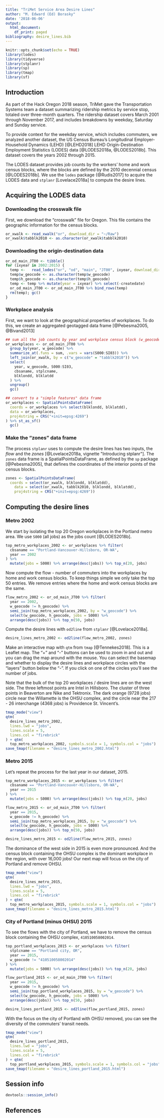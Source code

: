 ```yaml
---
title: "TriMet Service Area Desire Lines"
author: "M. Edward (Ed) Borasky"
date: '2018-06-06'
output:
  html_document:
    df_print: paged
bibliography: desire_lines.bib
---
```


```r
knitr::opts_chunk$set(echo = TRUE)
library(lodes)
library(tidyverse)
library(stplanr)
library(sp)
library(tmap)
library(sf)
```

## Introduction
As part of the Hack Oregon 2018 season, TriMet gave the Transportation Systems team a dataset summarizing ridership metrics by service stop, totaled over three-month quarters. The ridership dataset covers March 2001 through November 2017, and includes breakdowns by weekday, Saturday and Sunday service.

To provide context for the weekday service, which includes commuters, we analyzed another dataset, the US Census Bureau's Longitudinal Employer-Household Dynamics (LEHD) [@LEHD2018] LEHD Origin-Destination Employment Statistics (LODES) data [@LODES2018a, @LODES2018b]. This dataset covers the years 2002 through 2015.

The LODES dataset provides job counts by the workers' home and work census blocks, where the blocks are defined by the 2010 decennial census [@LODES2018b]. We use the `lodes` package {@Rudis2017] to acquire the LODES data and `stplanr` [Lovelace2018a] to compute the desire lines.

## Acquiring the LODES data

### Downloading the crosswalk file
First, we download the "crosswalk" file for Oregon. This file contains the geographic information for the census blocks.
```r
or_xwalk <- read_xwalk("or", download_dir = "~/Raw")
or_xwalk$tabblk2010 <- as.character(or_xwalk$tabblk2010) 
```
### Downloading the origin-destination data
```r
or_od_main_JT00 <- tibble()
for (ixyear in 2002:2015) {
  temp <-   read_lodes("or", "od", "main", "JT00", ixyear, download_dir = "~/Raw")
  temp$w_geocode <- as.character(temp$w_geocode)
  temp$h_geocode <- as.character(temp$h_geocode)
  temp <- temp %>% mutate(year = ixyear) %>% select(-createdate)
  or_od_main_JT00 <- or_od_main_JT00 %>% bind_rows(temp)
  rm(temp); gc()
}
```

### Workplace analysis
First, we want to look at the geographical properties of workplaces. To do this, we create an aggregated geotagged data frame [@Pebesma2005, @Bivand2013]
```r
## sum all the job counts by year and workplace census block (w_geocode)
or_workplaces <- or_od_main_JT00 %>% 
  group_by(year, w_geocode) %>%
  summarize_at(.funs = sum, .vars = vars(S000:SI03)) %>% 
  left_join(or_xwalk, by = c("w_geocode" = "tabblk2010")) %>% 
  select(
    year, w_geocode, S000:SI03,
    cbsaname, stplcname,
    blklondd, blklatdd
  ) %>% 
  ungroup()
  gc()

## convert to a "simple features" data frame
or_workplaces <- SpatialPointsDataFrame(
  coords = or_workplaces %>% select(blklondd, blklatdd),
  data = or_workplaces,
  proj4string = CRS("+init=epsg:4269")
) %>% st_as_sf()
  gc()
```

### Make the "zones" data frame
The process `stplanr` uses to compute the desire lines has two inputs, the _flow_ and the _zones_ [@Lovelace2018a, vignette "Introducing stplanr"]. The `zones` data frame is a SpatialPointsDataFrame, as defined by the `sp` package [@Pebesma2005], that defines the coordinates of the interior points of the census blocks.
```r
zones <- SpatialPointsDataFrame(
  coords = select(or_xwalk, blklondd, blklatdd),
    data = select(or_xwalk, tabblk2010, blklondd, blklatdd),
    proj4string = CRS("+init=epsg:4269"))
```

## Computing the desire lines

### Metro 2002
We start by isolating the top 20 Oregon workplaces in the Portland metro area. We use `S000` (all jobs) as the jobs count [@LODES2018b].
```r
top_metro_workplaces_2002 <- or_workplaces %>% filter(
  cbsaname == "Portland-Vancouver-Hillsboro, OR-WA",
  year == 2002
) %>% 
  mutate(jobs = S000) %>% arrange(desc(jobs)) %>% top_n(20, jobs)
```

Now compute the flow - number of commuters into the workplaces by home and work census blocks. To keep things simple we only take the top 50 entries. We remove entries where the home and work census blocks are the same.
```r
flow_metro_2002 <- or_od_main_JT00 %>% filter(
  year == 2002,
  w_geocode != h_geocode) %>% 
  semi_join(top_metro_workplaces_2002, by = "w_geocode") %>% 
  select(w_geocode, h_geocode, jobs = S000) %>% 
  arrange(desc(jobs)) %>% top_n(50, jobs)
```

Compute the desire lines with `od2line` from `stplanr` [@Lovelace2018a].
```r
desire_lines_metro_2002 <- od2line(flow_metro_2002, zones)
```

Make an interactive map with `qtm` from `tmap` [@Tennekes2018]. This is a Leaflet map. The "+" and "-" buttons can be used to zoom in and out and you can drag the map around with the mouse. You can select the basemap and whether to display the desire lines and workplace circles with the "layers" button below the "-". If you click on one of the circles you'll see the number of jobs.

Note that the bulk of the top 20 workplaces / desire lines are on the west side. The three leftmost points are Intel in Hillsboro. The cluster of three points in Beaverton are Nike and Tektronix. The dark orange (9728 jobs) circle near the Willamette is the OHSU complex, and the circle near the 217 - 26 interchange (4368 jobs) is Providence St. Vincent's. 
```r
tmap_mode("view")
qtm(
  desire_lines_metro_2002, 
  lines.lwd = "jobs", 
  lines.scale = 5, 
  lines.col = "firebrick"
) + qtm(
  top_metro_workplaces_2002, symbols.scale = 1, symbols.col = "jobs")
save_tmap(filename = "desire_lines_metro_2002.html")
```

### Metro 2015
Let's repeat the process for the last year in our dataset, 2015.
```r
top_metro_workplaces_2015 <- or_workplaces %>% filter(
  cbsaname == "Portland-Vancouver-Hillsboro, OR-WA",
  year == 2015
) %>% 
  mutate(jobs = S000) %>% arrange(desc(jobs)) %>% top_n(20, jobs)

flow_metro_2015 <- or_od_main_JT00 %>% filter(
  year == 2015,
  w_geocode != h_geocode) %>% 
  semi_join(top_metro_workplaces_2015, by = "w_geocode") %>% 
  select(w_geocode, h_geocode, jobs = S000) %>% 
  arrange(desc(jobs)) %>% top_n(50, jobs)

desire_lines_metro_2015 <- od2line(flow_metro_2015, zones)
```

The dominance of the west side in 2015 is even more pronounced. And the census block containing the OHSU complex is the dominant workplace in the region, with over 16,000 jobs! Our next map will focus on the city of Portland and remove OHSU.
```r
tmap_mode("view")
qtm(
  desire_lines_metro_2015, 
  lines.lwd = "jobs", 
  lines.scale = 5, 
  lines.col = "firebrick"
) + qtm(
  top_metro_workplaces_2015, symbols.scale = 1, symbols.col = "jobs")
save_tmap(filename = "desire_lines_metro_2015.html")

```

### City of Portland (minus OHSU) 2015
To see the flows with the city of Portland, we have to remove the census block containing the OHSU complex, `410510058002014`.
```r
top_portland_workplaces_2015 <- or_workplaces %>% filter(
  stplcname == "Portland city, OR",
  year == 2015,
  w_geocode != "410510058002014"
) %>% 
  mutate(jobs = S000) %>% arrange(desc(jobs)) %>% top_n(20, jobs)

flow_portland_2015 <- or_od_main_JT00 %>% filter(
  year == 2015,
  w_geocode != h_geocode) %>% 
  semi_join(top_portland_workplaces_2015, by = "w_geocode") %>% 
  select(w_geocode, h_geocode, jobs = S000) %>% 
  arrange(desc(jobs)) %>% top_n(50, jobs)

desire_lines_portland_2015 <- od2line(flow_portland_2015, zones)
```

With the focus on the city of Portland with OHSU removed, you can see the diversity of the commuters' transit needs.
```r
tmap_mode("view")
qtm(
  desire_lines_portland_2015, 
  lines.lwd = "jobs", 
  lines.scale = 5, 
  lines.col = "firebrick"
) + qtm(
  top_portland_workplaces_2015, symbols.scale = 1, symbols.col = "jobs")
save_tmap(filename = "desire_lines_portland_2015.html")
```

## Session info
```r
devtools::session_info()
```
## References
